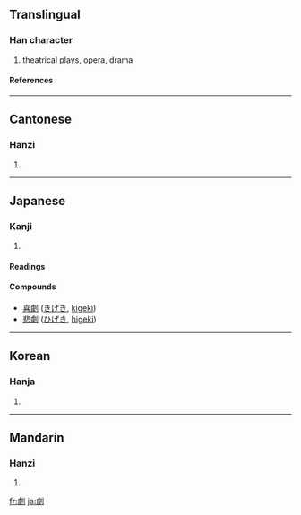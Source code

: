 {{see|剧}}

==Translingual==
===Han character===
{{Han char|rn=18|rad=刀|as=13|sn=15|four=2220<sub>0</sub>|canj=X卜人中弓 (XYOLN), 卜人中弓 (YOLN)}}
# theatrical plays, opera, drama
====References====
{{Han ref|kx=0144.340|dkj=02218|dj=0325.120|hdz=10358.030|uh=5287|ud=21127|bh=BC40|bd=48192}}
----
==Cantonese==
===Hanzi===
{{yue-hanzi|jyut=|y=kek6}}
# {{defn|Cantonese}}
----
== Japanese ==
===Kanji===
{{ja-kanji|grade=6|rs=刀13}}
# {{defn|Japanese}} 
====Readings====
{{ja-readings|on=[[げき]] ([[geki]]), [[けき]] ([[keki]]), [[ぎゃく]] ([[gyaku]])|kun=[[はげしい]] ([[hageshii]])}}

====Compounds====
*[[喜劇]] ([[きげき]], [[kigeki]])
*[[悲劇]] ([[ひげき]], [[higeki]])
----
==Korean==
===Hanja===
{{ko-hanja|hangeul=극|rv=geuk|mr=kŭk}}
# {{defn|Korean}}
----
==Mandarin==
===Hanzi===
{{cmn-hanzi|sim=剧|pin=[[jù]] ([[ju4]])|wg=chü<sup>4</sup>}}
# {{defn|Mandarin}}

[[fr:劇]]
[[ja:劇]]